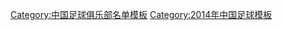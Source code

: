 {{Football squad with groups
 | name      = 2014年中乙分类名单银川
 | bgcolor   = #ffffff
 | bordercolor = #ff0000
 | textcolor   = #ff0000
 | title=[[银川贺兰山足球俱乐部|<span style="color:#ff0000">寧夏杞動力</span>]] — [[2014年中国足球乙级联赛|<span style="color: #ff0000;">2014年</span>]][[中国足球乙级联赛|<span style="color: #ff0000;">中乙联赛北区第 4 名</span>]]
|group1=全年参赛球员
|list1=<div>
{{Football squad2 player|no=1|name=[[王翔]]}}
{{Football squad2 player|no=2|name=[[隋宇]]}}
{{Football squad2 player|no=3|name=[[郭明月]]}}
{{Football squad2 player|no=5|name=[[李彬 (足球运动员)|李彬]]}}
{{Football squad2 player|no=6|name=[[徐文彬]]}}
{{Football squad2 player|no=7|name=[[牟永杰]]}}
{{Football squad2 player|no=8|name=[[韩浩 (足球运动员)|韩浩]]}}
{{Football squad2 player|no=9|name=[[邢凯]]}}
{{Football squad2 player|no=11|name=[[程长城]]}}
{{Football squad2 player|no=15|name=[[乐倍思]]}}
{{Football squad2 player|no=16|name=[[何苏阳]]}}
{{Football squad2 player|no=17|name=[[李帅 (1994年)|李帅]]}}
{{Football squad2 player|no=18|name=[[依热夏提]]}}
{{Football squad2 player|no=19|name=[[刘奇鸣]]}}
{{Football squad2 player|no=20|name=[[门阳]]}}
{{Football squad2 player|no=21|name=[[王昀哲]]}}
{{Football squad2 player|no=22|name=[[杜翔晨]]}}
{{Football squad2 player|no=23|name=[[刘亚峰]]}}
{{Football squad2 player|no=25|name=[[屈天保]]}}
{{Football squad2 player|no=26|name=[[牛路元]]}}
{{Football squad2 player|no=27|name=[[李开发]]}}
{{Football squad2 player|no=29|name=[[刘文庆]]}}
{{Football squad2 player|no=30|name=[[孟国强]]}}
{{Football squad2 player|no=32|name=[[毛开宇]]}}
{{Football squad2 player|no=33|name=[[金文鑫]]}}
</div>
|group2=夏季转入球员
|list2=<div>
{{Football squad2 player|no=10|name=[[文超]]}}
{{Football squad2 player|no=35|name=[[邹宇成]]}}
{{Football squad2 player|no=36|name=[[储今朝]]}}
{{Football squad2 player|no=37|name=[[董祥]]}}
{{Football squad2 player|no=|name=[[姜骁宇]]}}
</div>
|group3=夏季转出球员
|list3=<div>
{{Football squad2 player|no=28|name=[[韩之廷]]}}
{{Football squad2 player|no=31|name=[[杨磊 (1995年)|杨磊]]}}
</div>
|group4=主教练
|list4={{flagicon|ESP}} [[阿布拉姆·加西亚·阿里亚加]]
}}
<noinclude>
{{DEFAULTSORT:Yinchuan Helanshan F.C. Squad 2014}}
[[Category:中国足球俱乐部名单模板]]
[[Category:2014年中国足球模板]]
</noinclude>